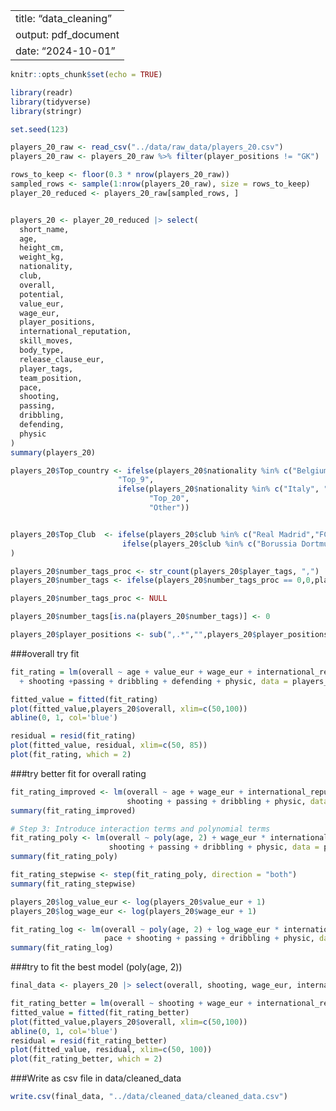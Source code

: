 
---
title: "data_cleaning"
output: pdf_document
date: "2024-10-01"
---

```r
knitr::opts_chunk$set(echo = TRUE)
```

```R
library(readr)
library(tidyverse)
library(stringr)
```

```R
set.seed(123)

players_20_raw <- read_csv("../data/raw_data/players_20.csv")
players_20_raw <- players_20_raw %>% filter(player_positions != "GK")

rows_to_keep <- floor(0.3 * nrow(players_20_raw))
sampled_rows <- sample(1:nrow(players_20_raw), size = rows_to_keep)
player_20_reduced <- players_20_raw[sampled_rows, ]


players_20 <- player_20_reduced |> select(
  short_name,
  age,
  height_cm,
  weight_kg, 
  nationality,
  club,
  overall,
  potential,
  value_eur,
  wage_eur,
  player_positions,
  international_reputation,
  skill_moves,
  body_type,
  release_clause_eur,
  player_tags,
  team_position,
  pace,
  shooting,
  passing,
  dribbling,
  defending,
  physic
)
summary(players_20)

```


```R
players_20$Top_country <- ifelse(players_20$nationality %in% c("Belgium", "France", "Brazil","England","Portugal","Spain","Argentina","Uruguay","Mexico"), 
                        "Top_9", 
                        ifelse(players_20$nationality %in% c("Italy", "Croatia","Denmark","Germany","Netherlands","Colombia","Switzerland","Chile","Wales","Poland","Senegal","Sweden"), 
                               "Top_20", 
                               "Other"))


players_20$Top_Club  <- ifelse(players_20$club %in% c("Real Madrid","FC Barcelona","Bayern Munich","Atlético Madrid","Juventus","Manchester City","Paris Saint-Germain","Liverpool","Sevilla FC","Arsenal"),"Top_10",
                         ifelse(players_20$club %in% c("Borussia Dortmund","Manchester United","Chelsea FC","FC Porto","Tottenham Hotspur","AS Roma","Napoli","Benfica","Shakhtar Donetsk","Zenit St. Petersburg"),"Top_20","other")
)

```


```R

players_20$number_tags_proc <- str_count(players_20$player_tags, ",")
players_20$number_tags <- ifelse(players_20$number_tags_proc == 0,0,players_20$number_tags_proc + 1)

players_20$number_tags_proc <- NULL

players_20$number_tags[is.na(players_20$number_tags)] <- 0

```

```R
players_20$player_positions <- sub(",.*","",players_20$player_positions)
```





###overall try fit
```R
fit_rating = lm(overall ~ age + value_eur + wage_eur + international_reputation +pace
  + shooting +passing + dribbling + defending + physic, data = players_20)

```

```R
fitted_value = fitted(fit_rating)
plot(fitted_value,players_20$overall, xlim=c(50,100))
abline(0, 1, col='blue')
```

```R
residual = resid(fit_rating)
plot(fitted_value, residual, xlim=c(50, 85))
plot(fit_rating, which = 2)
```
###try better fit for overall rating
```R


fit_rating_improved <- lm(overall ~ age + wage_eur + international_reputation + pace + 
                          shooting + passing + dribbling + physic, data = players_20)
summary(fit_rating_improved)

# Step 3: Introduce interaction terms and polynomial terms
fit_rating_poly <- lm(overall ~ poly(age, 2) + wage_eur * international_reputation + pace +
                      shooting + passing + dribbling + physic, data = players_20)
summary(fit_rating_poly)


```
```R
fit_rating_stepwise <- step(fit_rating_poly, direction = "both")
summary(fit_rating_stepwise)

players_20$log_value_eur <- log(players_20$value_eur + 1)
players_20$log_wage_eur <- log(players_20$wage_eur + 1)

fit_rating_log <- lm(overall ~ poly(age, 2) + log_wage_eur * international_reputation + 
                     pace + shooting + passing + dribbling + physic, data = players_20)
summary(fit_rating_log)

```
###try to fit the best model (poly(age, 2))
```R
final_data <- players_20 |> select(overall, shooting, wage_eur, international_reputation, passing, physic)

fit_rating_better = lm(overall ~ shooting + wage_eur + international_reputation +passing + physic, data = final_data)
fitted_value = fitted(fit_rating_better)
plot(fitted_value,players_20$overall, xlim=c(50,100))
abline(0, 1, col='blue')
residual = resid(fit_rating_better)
plot(fitted_value, residual, xlim=c(50, 100))
plot(fit_rating_better, which = 2)

```

###Write as csv file in data/cleaned_data
```r
write.csv(final_data, "../data/cleaned_data/cleaned_data.csv")
```